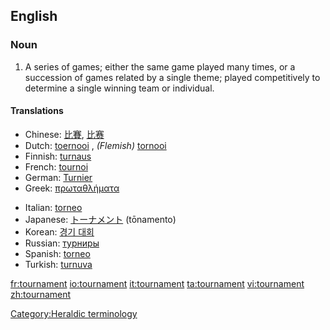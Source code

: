 ==English==
===Noun===
{{en-noun}}

# A series of games; either the same game played many times, or a succession of games related by a single theme; played competitively to determine a single winning team or individual.

====Translations====
{{top}}
*Chinese: [[比賽]], [[比赛]]
*Dutch: [[toernooi]] {{n}}, ''(Flemish)'' [[tornooi]] {{n}}
*Finnish: [[turnaus]]
*French: [[tournoi]] {{m}}
*German: [[Turnier]] {{n}}
*Greek: [[πρωταθλήματα]]<!-- plural? -->
{{mid}}
*Italian: [[torneo]] {{m}}
*Japanese: [[トーナメント]] (tōnamento)
*Korean: [[경기 대회]]
*Russian: [[турниры]]<!-- plural? -->
*Spanish: [[torneo]] {{m}}
*Turkish: [[turnuva]]
{{bottom}}

[[Category:Heraldic terminology]]

[[fr:tournament]]
[[io:tournament]]
[[it:tournament]]
[[ta:tournament]]
[[vi:tournament]]
[[zh:tournament]]